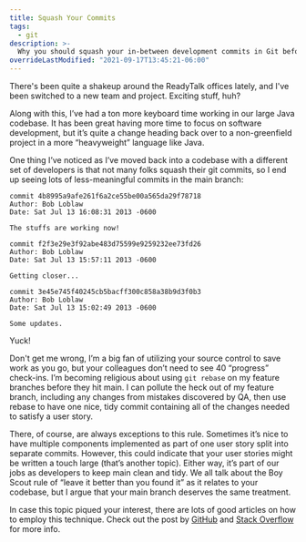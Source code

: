 ```yaml
---
title: Squash Your Commits
tags:
  - git
description: >-
  Why you should squash your in-between development commits in Git before pushing them to main
overrideLastModified: "2021-09-17T13:45:21-06:00"
---
```


There's been quite a shakeup around the ReadyTalk offices lately, and I've been switched to a new team and project.
Exciting stuff, huh?

Along with this, I’ve had a ton more keyboard time working in our large Java codebase. It has been great having more
time to focus on software development, but it’s quite a change heading back over to a non-greenfield project in a more
“heavyweight” language like Java.

One thing I’ve noticed as I’ve moved back into a codebase with a different set of developers is that not many folks
squash their git commits, so I end up seeing lots of less-meaningful commits in the main branch:

```console
commit 4b8995a9afe261f6a2ce55be00a565da29f78718
Author: Bob Loblaw
Date: Sat Jul 13 16:08:31 2013 -0600

The stuffs are working now!

commit f2f3e29e3f92abe483d75599e9259232ee73fd26
Author: Bob Loblaw
Date: Sat Jul 13 15:57:11 2013 -0600

Getting closer...

commit 3e45e745f40245cb5bacff300c858a38b9d3f0b3
Author: Bob Loblaw
Date: Sat Jul 13 15:02:49 2013 -0600

Some updates.
```

Yuck!

Don't get me wrong, I’m a big fan of utilizing your source control to save work as you go, but your colleagues don’t
need to see 40 “progress” check-ins. I’m becoming religious about using `git rebase` on my feature branches before they
hit main. I can pollute the heck out of my feature branch, including any changes from mistakes discovered by QA, then
use rebase to have one nice, tidy commit containing all of the changes needed to satisfy a user story.

There, of course, are always exceptions to this rule. Sometimes it’s nice to have multiple components implemented as
part of one user story split into separate commits. However, this could indicate that your user stories might be written
a touch large (that’s another topic). Either way, it’s part of our jobs as developers to keep main clean and tidy. We
all talk about the Boy Scout rule of “leave it better than you found it” as it relates to your codebase, but I argue
that your main branch deserves the same treatment.

In case this topic piqued your interest, there are lots of good articles on how to employ this technique. Check out the
post by [GitHub](https://help.github.com/en/github/using-git/about-git-rebase) and
[Stack Overflow](http://stackoverflow.com/questions/5189560/how-can-i-squash-my-last-x-commits-together-using-git) for
more info.
